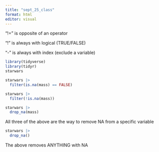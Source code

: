 ```yaml
---
title: "sept_25_class"
format: html
editor: visual
---
```


"!=" is opposite of an operator

"!" is always with logical (TRUE/FALSE)

"-" is always with index (exclude a variable)

```r
library(tidyverse)
library(tidyr)
starwars

starwars |>
  filter(is.na(mass) == FALSE)

starwars |>
  filter(!is.na(mass))

starwars |>
  drop_na(mass)
```

All three of the above are the way to remove NA from a specific variable

```r
starwars |>
  drop_na()
```

The above removes ANYTHING with NA
